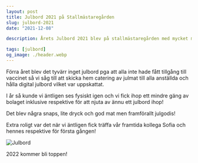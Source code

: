```yaml
---
layout: post
title: Julbord 2021 på Stallmästaregården
slug: julbord-2021
date: "2021-12-08"

description: Årets Julbord 2021 blev på stallmästaregården med mycket mat och godis

tags: [julbord]
og_image: ./header.webp
---
```


Förra året blev det tyvärr inget julbord pga att alla inte hade fått tillgång till vaccinet så vi såg till att skicka hem catering av julmat till alla anställda och 
hålla digital julbord vilket var uppskattat.

I år så kunde vi äntligen ses fysiskt igen och vi fick ihop ett mindre gäng av bolaget inklusive respektive för att njuta av ännu ett julbord ihop!

Det blev några snaps, lite dryck och god mat men framförallt julgodis! 

Extra roligt var det när vi äntligen fick träffa vår framtida kollega Sofia och hennes respektive för första gången!


![Julbord](julbord.webp)

2022 kommer bli toppen!

